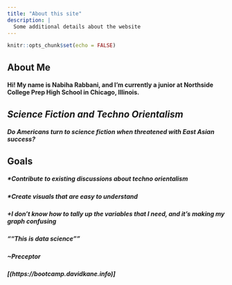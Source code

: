 ```yaml
---
title: "About this site"
description: |
  Some additional details about the website
---
```


```r
knitr::opts_chunk$set(echo = FALSE)
```

## About Me
#### Hi! My name is **Nabiha Rabbani**, and I'm currently a junior at Northside College Prep High School in Chicago, Illinois.

## *Science Fiction and Techno Orientalism*
##### Do Americans turn to science fiction when threatened with East Asian success?

## Goals
##### *Contribute to existing discussions about techno orientalism
##### *Create visuals that are easy to understand
##### +I don't know how to tally up the variables that I need, and it's making my graph confusing
##### ""This is data science""  
##### ~Preceptor
##### [(https://bootcamp.davidkane.info)]